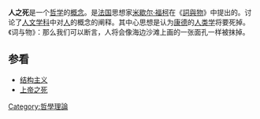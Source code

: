 '''人之死'''是一个[[哲学|哲学]]的[[概念|概念]]。是[[法国|法国]]思想家[[米歇尔·福柯|米歇尔·福柯]]在《[[詞與物|詞與物]]》中提出的。讨论了[[人文学科|人文学科]]中对[[人|人]]的概念的阐释。其中心思想是认为[[伊曼努尔·康德|康德]]的[[人类学|人类学]]将要死掉。《词与物》：那么我们可以断言，人将会像海边沙滩上画的一张面孔一样被抹掉。

==参看==
*[[结构主义|结构主义]]
*[[上帝之死|上帝之死]]

{{philo-stub}}

[[Category:哲學理論|Category:哲學理論]]
